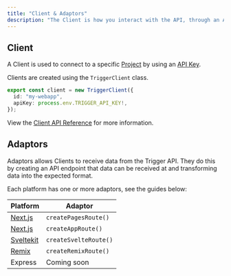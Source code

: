 ```yaml
---
title: "Client & Adaptors"
description: "The Client is how you interact with the API, through an Adaptor."
---
```


## Client

A Client is used to connect to a specific [Project](/documentation/concepts/projects) by using an [API Key](/documentation/concepts/environments-apikeys).

Clients are created using the `TriggerClient` class.

```ts
export const client = new TriggerClient({
  id: "my-webapp",
  apiKey: process.env.TRIGGER_API_KEY!,
});
```

View the [Client API Reference](/sdk/triggerclient) for more information.

## Adaptors

Adaptors allows Clients to receive data from the Trigger API. They do this by creating an API endpoint that data can be received at and transforming data into the expected format.

Each platform has one or more adaptors, see the guides below:

| Platform                                               | Adaptor               |
| ------------------------------------------------------ | --------------------- |
| [Next.js](/documentation/guides/platforms/nextjs)      | `createPagesRoute()`  |
| [Next.js](/documentation/guides/platforms/nextjs)      | `createAppRoute()`    |
| [Sveltekit](/documentation/guides/platforms/sveltekit) | `createSvelteRoute()` |
| [Remix](/documentation/guides/platforms/remix)    | `createRemixRoute()` |
| Express                                                | Coming soon           |
